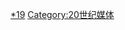 {{cat cen nav
| m = 1
| c = 9
| cat = 电子游戏界
| sortkey = Video game
| article = 电子游戏史
}}

[[Category:各年电子游戏界|*19]]
[[Category:20世纪媒体|Category:20世纪媒体]]